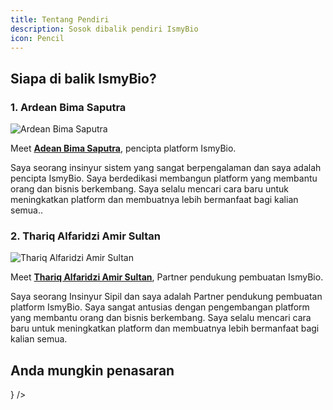 ```yaml
---
title: Tentang Pendiri
description: Sosok dibalik pendiri IsmyBio
icon: Pencil
---
```



## Siapa di balik IsmyBio?

### 1. Ardean Bima Saputra

<img src="/author.webp" alt="Ardean Bima Saputra" className="rounded-lg w-64 h-64" />

Meet <strong>[Adean Bima Saputra](https://ardean.me)</strong>, pencipta platform IsmyBio.

Saya seorang insinyur sistem yang sangat berpengalaman dan saya adalah pencipta IsmyBio. Saya berdedikasi membangun platform yang membantu orang dan bisnis berkembang. Saya selalu mencari cara baru untuk meningkatkan platform dan membuatnya lebih bermanfaat bagi kalian semua..

### 2. Thariq Alfaridzi Amir Sultan

<img src="/author2.webp" alt="Thariq Alfaridzi Amir Sultan" className="rounded-lg w-64 h-64" />

Meet <strong>[Thariq Alfaridzi Amir Sultan](https://ardean.me)</strong>, Partner pendukung pembuatan IsmyBio.

Saya seorang Insinyur Sipil dan saya adalah Partner pendukung pembuatan platform IsmyBio. Saya sangat antusias dengan pengembangan platform yang membantu orang dan bisnis berkembang. Saya selalu mencari cara baru untuk meningkatkan platform dan membuatnya lebih bermanfaat bagi kalian semua.

## Anda mungkin penasaran

<Cards>
  <Card title="Siapa Ardean Studio?" href="https://ardeanstudio.com" icon={<LucideExternalLink className="text-blue-300" />} />
</Cards>
